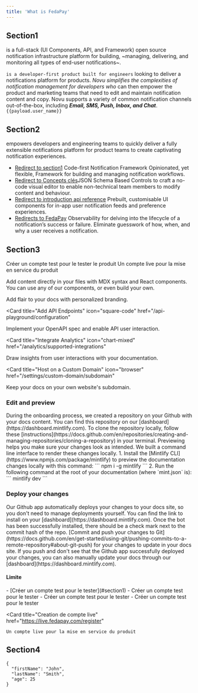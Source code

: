 ```yaml
---
title: 'What is FedaPay'
---
```


## Section1

is a full-stack (UI Components, API, and Framework) open source notification infrastructure platform for building, ~managing, delivering, and monitoring all types of end-user notifications~.

`is a developer-first product built for engineers` looking to deliver a notifications platform for products. _Novu simplifies the complexities of notification management for developers who_ can then empower the product and marketing teams that need to edit and maintain notification content and copy. Novu supports a variety of common notification channels out-of-the-box, including ***Email, SMS, Push, Inbox, and Chat***.
`{{payload.user_name}} `

## Section2

empowers developers and engineering teams to quickly deliver a fully extensible notifications platform for product teams to create captivating notification experiences.

- [Redirect to section1](#section1) Code-first Notification Framework Opinionated, yet flexible, Framework for building and managing notification workflows.
- [Redirect to Concepts clés](/introduction/fr/keyconcepts-fr)JSON Schema Based Controls to craft a no-code visual editor to enable non-technical team members to modify content and behaviour.
- [Redirect to introduction api reference](/api-reference/introduction) Prebuilt, customisable UI components for in-app user notification feeds and preference experiences.
- [Redirects to FedaPay](https://www.fedapay.com/?v=ddd70bbaf5be) Observability for delving into the lifecycle of a notification’s success or failure. Eliminate guesswork of how, when, and why a user receives a notification.

## Section3

<CardGroup cols={2}>
  <Card
    title="Creation de compte test"
    href="https://sandbox.fedapay.com/register"
  >
    Créer un compte test pour le tester le produit
  </Card>
  <Card
    title="Creation de compte live"
    href="https://live.fedapay.com/register"
  >
    Un compte live pour la mise en service du produit
  </Card>
</CardGroup>

Add content directly in your files with MDX syntax and React components. You can use any of our components, or even build your own.

<CardGroup>

<Card title="Style Your Docs" icon="paintbrush" href="/settings/global">
  Add flair to your docs with personalized branding.
</Card>

<Card
  title="Add API Endpoints"
  icon="square-code"
  href="/api-playground/configuration"
>
  Implement your OpenAPI spec and enable API user interaction.
</Card>

<Card
  title="Integrate Analytics"
  icon="chart-mixed"
  href="/analytics/supported-integrations"
>
  Draw insights from user interactions with your documentation.
</Card>

<Card
  title="Host on a Custom Domain"
  icon="browser"
  href="/settings/custom-domain/subdomain"
>
  Keep your docs on your own website's subdomain.
</Card>

</CardGroup>


### Edit and preview

<AccordionGroup>
  <Accordion icon="github" title="Clone your docs locally">
    During the onboarding process, we created a repository on your Github with
    your docs content. You can find this repository on our
    [dashboard](https://dashboard.mintlify.com). To clone the repository
    locally, follow these
    [instructions](https://docs.github.com/en/repositories/creating-and-managing-repositories/cloning-a-repository)
    in your terminal.
  </Accordion>
  <Accordion icon="rectangle-terminal" title="Preview changes">
    Previewing helps you make sure your changes look as intended. We built a
    command line interface to render these changes locally. 1. Install the
    [Mintlify CLI](https://www.npmjs.com/package/mintlify) to preview the
    documentation changes locally with this command: ``` npm i -g mintlify ```
    2. Run the following command at the root of your documentation (where
    `mint.json` is): ``` mintlify dev ```
  </Accordion>
</AccordionGroup>


### Deploy your changes

<AccordionGroup>

<Accordion icon="message-bot" title="Install our Github app">
  Our Github app automatically deploys your changes to your docs site, so you
  don't need to manage deployments yourself. You can find the link to install on
  your [dashboard](https://dashboard.mintlify.com). Once the bot has been
  successfully installed, there should be a check mark next to the commit hash
  of the repo.
</Accordion>
<Accordion icon="rocket" title="Push your changes">
  [Commit and push your changes to
  Git](https://docs.github.com/en/get-started/using-git/pushing-commits-to-a-remote-repository#about-git-push)
  for your changes to update in your docs site. If you push and don't see that
  the Github app successfully deployed your changes, you can also manually
  update your docs through our [dashboard](https://dashboard.mintlify.com).
</Accordion>

</AccordionGroup>


#### Limite
<CardGroup cols={2}>
  <Card
    title="Creation de compte test"
  >
    - [Créer un compte test pour le tester](#section1)
    - Créer un compte test pour le tester
    - Créer un compte test pour le tester
    - Créer un compte test pour le tester
  </Card>

  <Card
    title="Creation de compte live"
    href="https://live.fedapay.com/register"
  >
    Un compte live pour la mise en service du produit
  </Card>
</CardGroup>

## Section4

```
{
  "firstName": "John",
  "lastName": "Smith",
  "age": 25
}
```

```npx novu init --secret-key=<YOUR_NOVU_SECRET_KEY>
```
